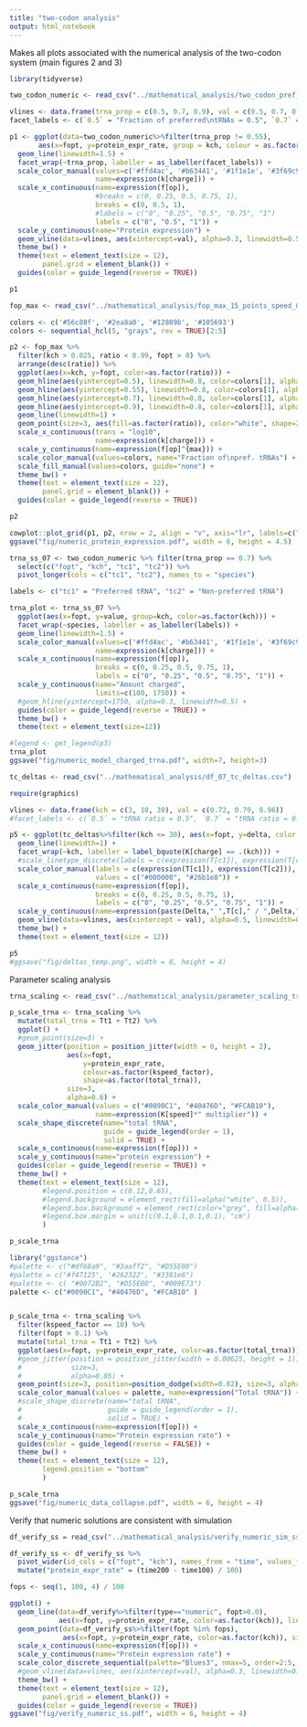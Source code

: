 ```yaml
---
title: "two-codon analysis"
output: html_notebook
---
```


 Makes all plots associated with the numerical analysis of the two-codon system (main figures 2 and 3)

```r
library(tidyverse)
```

```r
two_codon_numeric <- read_csv("../mathematical_analysis/two_codon_pref_trna_05_055_07_09_speed_0.02.csv")
```

```r
vlines <- data.frame(trna_prop = c(0.5, 0.7, 0.9), val = c(0.5, 0.7, 0.9))
facet_labels <- c(`0.5` = "Fraction of preferred\ntRNAs = 0.5", `0.7` = "Fraction of preferred\ntRNAs = 0.7", `0.9` = "Fraction of preferred\ntRNAs = 0.9")

p1 <- ggplot(data=two_codon_numeric%>%filter(trna_prop != 0.55),
       aes(x=fopt, y=protein_expr_rate, group = kch, colour = as.factor(kch))) +
  geom_line(linewidth=1.5) +
  facet_wrap(~trna_prop, labeller = as_labeller(facet_labels)) +
  scale_color_manual(values=c('#ffd4ac', '#b63441', '#1f1e1e', '#3f69c9', '#bde7db'),
                     name=expression(k[charge])) +
  scale_x_continuous(name=expression(f[op]),
                     #breaks = c(0, 0.25, 0.5, 0.75, 1),
                     breaks = c(0, 0.5, 1),
                     #labels = c("0", "0.25", "0.5", "0.75", "1")
                     labels = c("0", "0.5", "1")) +
  scale_y_continuous(name="Protein expression") +
  geom_vline(data=vlines, aes(xintercept=val), alpha=0.3, linewidth=0.5) +
  theme_bw() +
  theme(text = element_text(size = 12),
        panel.grid = element_blank()) +
  guides(color = guide_legend(reverse = TRUE))

p1
```

```r
fop_max <- read_csv("../mathematical_analysis/fop_max_15_points_speed_0.02.csv") 
```

```r
colors <- c('#56c88f', '#2ea8a0', '#12809b', '#105693')
colors <- sequential_hcl(5, "grays", rev = TRUE)[2:5]

p2 <- fop_max %>%
  filter(kch > 0.025, ratio < 0.99, fopt > 0) %>%
  arrange(desc(ratio)) %>%
  ggplot(aes(x=kch, y=fopt, color=as.factor(ratio))) +
  geom_hline(aes(yintercept=0.5), linewidth=0.8, color=colors[1], alpha=0.6) +
  geom_hline(aes(yintercept=0.55), linewidth=0.8, color=colors[1], alpha=0.6) +
  geom_hline(aes(yintercept=0.7), linewidth=0.8, color=colors[1], alpha=0.6) +
  geom_hline(aes(yintercept=0.9), linewidth=0.8, color=colors[1], alpha=0.6) +
  geom_line(linewidth=1) +
  geom_point(size=3, aes(fill=as.factor(ratio)), color="white", shape=21) +
  scale_x_continuous(trans = "log10",
                     name=expression(k[charge])) +
  scale_y_continuous(name=expression(f[op]^{max})) +
  scale_color_manual(values=colors, name="Fraction of\npref. tRNAs") +
  scale_fill_manual(values=colors, guide="none") +
  theme_bw() +
  theme(text = element_text(size = 12),
        panel.grid = element_blank()) +
  guides(color = guide_legend(reverse = TRUE))

p2
```

```r
cowplot::plot_grid(p1, p2, nrow = 2, align = "v", axis="lr", labels=c("A", "B"))
ggsave("fig/numeric_protein_expression.pdf", width = 6, height = 4.5)
```

```r
trna_ss_07 <- two_codon_numeric %>% filter(trna_prop == 0.7) %>%
  select(c("fopt", "kch", "tc1", "tc2")) %>%
  pivot_longer(cols = c("tc1", "tc2"), names_to = "species")

labels <- c("tc1" = "Preferred tRNA", "tc2" = "Non-preferred tRNA")

trna_plot <- trna_ss_07 %>%
  ggplot(aes(x=fopt, y=value, group=kch, color=as.factor(kch))) +
  facet_wrap(~species, labeller = as_labeller(labels)) +
  geom_line(linewidth=1.5) +
  scale_color_manual(values=c('#ffd4ac', '#b63441', '#1f1e1e', '#3f69c9', '#bde7db'),
                     name=expression(k[charge])) +
  scale_x_continuous(name=expression(f[op]),
                     breaks = c(0, 0.25, 0.5, 0.75, 1),
                     labels = c("0", "0.25", "0.5", "0.75", "1")) +
  scale_y_continuous(name="Amount charged",
                     limits=c(100, 1750)) +
  #geom_hline(yintercept=1750, alpha=0.3, linewidth=0.5) +
  guides(color = guide_legend(reverse = TRUE)) +
  theme_bw() +
  theme(text = element_text(size=12))

#legend <- get_legend(p3)
trna_plot
ggsave("fig/numeric_model_charged_trna.pdf", width=7, height=3)
```

```r
tc_deltas <- read_csv("../mathematical_analysis/df_07_tc_deltas.csv")
```

```r
require(graphics)

vlines <- data.frame(kch = c(3, 10, 30), val = c(0.72, 0.79, 0.96))
#facet_labels <- c(`0.5` = "tRNA ratio = 0.5", `0.7` = "tRNA ratio = 0.7")

p5 <- ggplot(tc_deltas%>%filter(kch <= 30), aes(x=fopt, y=delta, color = species)) +
  geom_line(linewidth=1) +
  facet_wrap(~kch, labeller = label_bquote(K[charge] == .(kch))) +
  #scale_linetype_discrete(labels = c(expression(T[c1]), expression(T[c2]))) +
  scale_color_manual(labels = c(expression(T[c1]), expression(T[c2])),
                     values = c("#000000", "#26b1e8")) +
  scale_x_continuous(name=expression(f[op]),
                     breaks = c(0, 0.25, 0.5, 0.75, 1),
                     labels = c("0", "0.25", "0.5", "0.75", "1")) +
  scale_y_continuous(name=expression(paste(Delta," ",T[c]," / ",Delta," ",f[op]))) +
  geom_vline(data=vlines, aes(xintercept = val), alpha=0.5, linewidth=0.5) +
  theme_bw() +
  theme(text = element_text(size = 12))

p5
#ggsave("fig/deltas_temp.png", width = 8, height = 4)
```

Parameter scaling analysis

```r
trna_scaling <- read_csv("../mathematical_analysis/parameter_scaling_trna_kspeed.csv")
```

```r
p_scale_trna <- trna_scaling %>%
  mutate(total_trna = Tt1 + Tt2) %>%
  ggplot() +
  #geom_point(size=3) +
  geom_jitter(position = position_jitter(width = 0, height = 2), 
              aes(x=fopt, 
                  y=protein_expr_rate, 
                  colour=as.factor(kspeed_factor), 
                  shape=as.factor(total_trna)),
              size=3, 
              alpha=0.6) +
  scale_color_manual(values = c("#0090C1", "#40476D", "#FCAB10"),
                     name=expression(K[speed]*" multiplier")) +
  scale_shape_discrete(name="total tRNA",
                       guide = guide_legend(order = 1),
                       solid = TRUE) +
  scale_x_continuous(name=expression(f[op])) +
  scale_y_continuous(name="protein expression") +
  guides(color = guide_legend(reverse = TRUE)) +
  theme_bw() +
  theme(text = element_text(size = 12),
        #legend.position = c(0.12,0.65),
        #legend.background = element_rect(fill=alpha("white", 0.5)),
        #legend.box.background = element_rect(color="grey", fill=alpha("white", 0.5)),
        #legend.box.margin = unit(c(0.1,0.1,0.1,0.1), "cm")
        )

p_scale_trna        
```

```r
library("ggstance")
#palette <- c("#df68a9", "#3aaff2", "#D55E00")
#palette = c("#f47125", '#262322', "#3381e6")
#palette <- c( "#0072B2", "#D55E00", "#009E73")
palette <- c("#0090C1", "#40476D", "#FCAB10" )


p_scale_trna <- trna_scaling %>%
  filter(kspeed_factor == 10) %>%
  filter(fopt > 0.1) %>%
  mutate(total_trna = Tt1 + Tt2) %>%
  ggplot(aes(x=fopt, y=protein_expr_rate, color=as.factor(total_trna))) +
  #geom_jitter(position = position_jitter(width = 0.00625, height = 1), 
  #            size=3, 
  #            alpha=0.85) +
  geom_point(size=3, position=position_dodge(width=0.02), size=3, alpha=0.85) +
  scale_color_manual(values = palette, name=expression("Total tRNA")) +
  #scale_shape_discrete(name="total tRNA",
  #                     guide = guide_legend(order = 1),
  #                     solid = TRUE) +
  scale_x_continuous(name=expression(f[op])) +
  scale_y_continuous(name="Protein expression rate") +
  guides(color = guide_legend(reverse = FALSE)) +
  theme_bw() +
  theme(text = element_text(size = 12),
        legend.position = "bottom"
        )

p_scale_trna 
ggsave("fig/numeric_data_collapse.pdf", width = 6, height = 4)
```
Verify that numeric solutions are consistent with simulation

```r
df_verify_ss = read_csv("../mathematical_analysis/verify_numeric_sim_ss.csv")
```

```r
df_verify_ss <- df_verify_ss %>%
  pivot_wider(id_cols = c("fopt", "kch"), names_from = "time", values_from = "protein", names_prefix = "time") %>%
  mutate("protein_expr_rate" = (time200 - time100) / 100)
```

```r
fops <- seq(1, 100, 4) / 100

ggplot() +
  geom_line(data=df_verify%>%filter(type=="numeric", fopt>0.0), 
            aes(x=fopt, y=protein_expr_rate, color=as.factor(kch)), linewidth=1.5, alpha=0.8) +
  geom_point(data=df_verify_ss%>%filter(fopt %in% fops), 
             aes(x=fopt, y=protein_expr_rate, color=as.factor(kch)), size=2.5) +
  scale_x_continuous(name=expression(f[op])) +
  scale_y_continuous(name="Protein expression rate") +
  scale_color_discrete_sequential(palette="Blues3", nmax=5, order=2:5, name=expression(k[charge])) +
  #geom_vline(data=vlines, aes(xintercept=val), alpha=0.3, linewidth=0.5) +
  theme_bw() +
  theme(text = element_text(size = 12),
        panel.grid = element_blank()) +
  guides(color = guide_legend(reverse = TRUE))
ggsave("fig/verify_numeric_ss.pdf", width = 6, height = 4)
```


